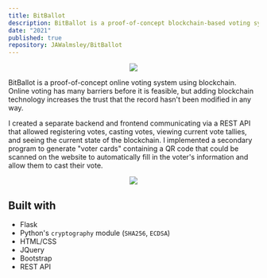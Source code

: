 ```yaml
---
title: BitBallot
description: BitBallot is a proof-of-concept blockchain-based voting system.
date: "2021"
published: true
repository: JAWalmsley/BitBallot
---
```



<p align="center">
  <img src="/images/BB_vote.png"/>
</p>


BitBallot is a proof-of-concept online voting system using blockchain. Online voting has many barriers before it is feasible, but adding blockchain technology increases the trust that the record hasn't been modified in any way.

I created a separate backend and frontend communicating via a REST API that allowed registering votes, casting votes, viewing current vote tallies, and seeing the current state of the blockchain. I implemented a secondary program to generate "voter cards" containing a QR code that could be scanned on the website to automatically fill in the voter's information and allow them to cast their vote.

<p align="center">
  <img src="/images/BB_explorer.png"/>
</p>

## Built with
* Flask
* Python's `cryptography` module (`SHA256`, `ECDSA`)
* HTML/CSS
* JQuery
* Bootstrap
* REST API